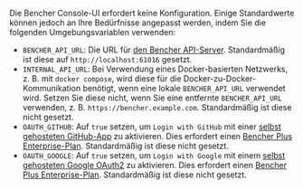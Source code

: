 Die Bencher Console-UI erfordert keine Konfiguration.
Einige Standardwerte können jedoch an Ihre Bedürfnisse angepasst werden, indem Sie die folgenden Umgebungsvariablen verwenden:

- `BENCHER_API_URL`: Die URL für [den Bencher API-Server][server config].
  Standardmäßig ist diese auf `http://localhost:61016` gesetzt.
- `INTERNAL_API_URL`: Bei Verwendung eines Docker-basierten Netzwerks, z. B. mit `docker compose`,
  wird diese für die Docker-zu-Docker-Kommunikation benötigt, wenn eine lokale `BENCHER_API_URL` verwendet wird.
  Setzen Sie diese nicht, wenn Sie eine entfernte `BENCHER_API_URL` verwenden, z. B. `https://bencher.example.com`.
  Standardmäßig ist diese nicht gesetzt.
- `OAUTH_GITHUB`: Auf `true` setzen, um `Login with GitHub` mit einer [selbst gehosteten GitHub-App][github app] zu aktivieren.
  Dies erfordert einen [Bencher Plus Enterprise-Plan][bencher plus enterprise]. Standardmäßig ist diese nicht gesetzt.
- `OAUTH_GOOGLE`: Auf `true` setzen, um `Login with Google` mit einem [selbst gehosteten Google OAuth2][google oauth2] zu aktivieren.
  Dies erfordert einen [Bencher Plus Enterprise-Plan][bencher plus enterprise]. Standardmäßig ist diese nicht gesetzt.

[server config]: /de/docs/reference/server-config/
[github app]: /de/docs/how-to/github-app/
[bencher plus enterprise]: /pricing/?level=enterprise
[google oauth2]: /de/docs/how-to/google-oauth/
